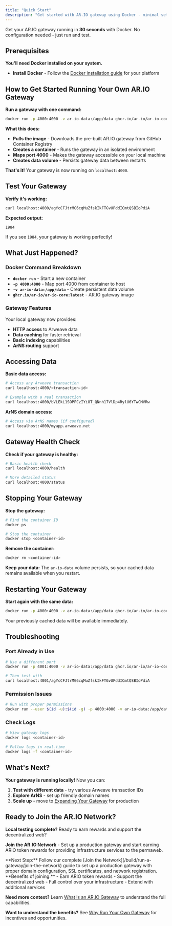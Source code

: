 ```yaml
---
title: "Quick Start"
description: "Get started with AR.IO gateway using Docker - minimal setup, maximum results"
---
```


Get your AR.IO gateway running in **30 seconds** with Docker. No configuration needed - just run and test.

## Prerequisites

**You'll need Docker installed on your system.**

- **Install Docker** - Follow the [Docker installation guide](https://docs.docker.com/engine/install/) for your platform

## How to Get Started Running Your Own AR.IO Gateway

**Run a gateway with one command:**

```bash
docker run -p 4000:4000 -v ar-io-data:/app/data ghcr.io/ar-io/ar-io-core:latest
```

**What this does:**

- **Pulls the image** - Downloads the pre-built AR.IO gateway from GitHub Container Registry
- **Creates a container** - Runs the gateway in an isolated environment
- **Maps port 4000** - Makes the gateway accessible on your local machine
- **Creates data volume** - Persists gateway data between restarts

**That's it!** Your gateway is now running on `localhost:4000`.

## Test Your Gateway

**Verify it's working:**

```bash
curl localhost:4000/agYcCFJtrMG6cqMuZfskIkFTGvUPddICmtQSBIoPdiA
```

**Expected output:**

```
1984
```

If you see `1984`, your gateway is working perfectly!

## What Just Happened?

### Docker Command Breakdown

- **`docker run`** - Start a new container
- **`-p 4000:4000`** - Map port 4000 from container to host
- **`-v ar-io-data:/app/data`** - Create persistent data volume
- **`ghcr.io/ar-io/ar-io-core:latest`** - AR.IO gateway image

### Gateway Features

Your local gateway now provides:

- **HTTP access** to Arweave data
- **Data caching** for faster retrieval
- **Basic indexing** capabilities
- **ArNS routing** support

## Accessing Data

**Basic data access:**

```bash
# Access any Arweave transaction
curl localhost:4000/<transaction-id>

# Example with a real transaction
curl localhost:4000/bVLEkL1SOPFCzIYi8T_QNnh17VlDp4RylU6YTwCMVRw
```

**ArNS domain access:**

```bash
# Access via ArNS names (if configured)
curl localhost:4000/myapp.arweave.net
```

## Gateway Health Check

**Check if your gateway is healthy:**

```bash
# Basic health check
curl localhost:4000/health

# More detailed status
curl localhost:4000/status
```

## Stopping Your Gateway

**Stop the gateway:**

```bash
# Find the container ID
docker ps

# Stop the container
docker stop <container-id>
```

**Remove the container:**

```bash
docker rm <container-id>
```

**Keep your data:**
The `ar-io-data` volume persists, so your cached data remains available when you restart.

## Restarting Your Gateway

**Start again with the same data:**

```bash
docker run -p 4000:4000 -v ar-io-data:/app/data ghcr.io/ar-io/ar-io-core:latest
```

Your previously cached data will be available immediately.

## Troubleshooting

### Port Already in Use

```bash
# Use a different port
docker run -p 4001:4000 -v ar-io-data:/app/data ghcr.io/ar-io/ar-io-core:latest

# Then test with
curl localhost:4001/agYcCFJtrMG6cqMuZfskIkFTGvUPddICmtQSBIoPdiA
```

### Permission Issues

```bash
# Run with proper permissions
docker run --user $(id -u):$(id -g) -p 4000:4000 -v ar-io-data:/app/data ghcr.io/ar-io/ar-io-core:latest
```

### Check Logs

```bash
# View gateway logs
docker logs <container-id>

# Follow logs in real-time
docker logs -f <container-id>
```

## What's Next?

**Your gateway is running locally!** Now you can:

1. **Test with different data** - try various Arweave transaction IDs
2. **Explore ArNS** - set up friendly domain names
3. **Scale up** - move to [Expanding Your Gateway](/running-your-own-infrastructure/expanding-your-gateway) for production

## Ready to Join the AR.IO Network?

**Local testing complete?** Ready to earn rewards and support the decentralized web?

**Join the AR.IO Network** - Set up a production gateway and start earning ARIO token rewards for providing infrastructure services to the permaweb.

<Callout type="info" title="Ready to Scale Up?">
  **Next Step:** Follow our complete [Join the
  Network](/build/run-a-gateway/join-the-network) guide to set up a production
  gateway with proper domain configuration, SSL certificates, and network
  registration. **Benefits of joining:** - Earn ARIO token rewards - Support the
  decentralized web - Full control over your infrastructure - Extend with
  additional services
</Callout>

**Need more context?** Learn [What is an AR.IO Gateway](/build/run-a-gateway/what-is-an-ar-io-gateway) to understand the full capabilities.

**Want to understand the benefits?** See [Why Run Your Own Gateway](/build/run-a-gateway/what-is-an-ar-io-gateway) for incentives and opportunities.
